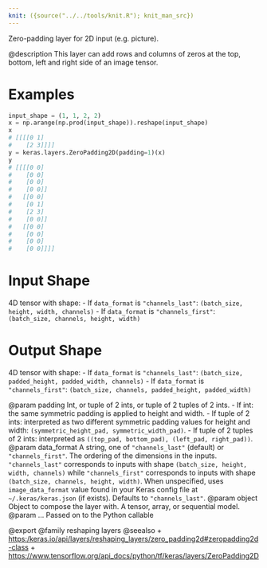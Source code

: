 ```yaml
---
knit: ({source("../../tools/knit.R"); knit_man_src})
---
```

Zero-padding layer for 2D input (e.g. picture).

@description
This layer can add rows and columns of zeros at the top, bottom, left and
right side of an image tensor.

# Examples
```python
input_shape = (1, 1, 2, 2)
x = np.arange(np.prod(input_shape)).reshape(input_shape)
x
# [[[[0 1]
#    [2 3]]]]
y = keras.layers.ZeroPadding2D(padding=1)(x)
y
# [[[[0 0]
#    [0 0]
#    [0 0]
#    [0 0]]
#   [[0 0]
#    [0 1]
#    [2 3]
#    [0 0]]
#   [[0 0]
#    [0 0]
#    [0 0]
#    [0 0]]]]
```

# Input Shape
4D tensor with shape:
- If `data_format` is `"channels_last"`:
  `(batch_size, height, width, channels)`
- If `data_format` is `"channels_first"`:
  `(batch_size, channels, height, width)`

# Output Shape
4D tensor with shape:
- If `data_format` is `"channels_last"`:
  `(batch_size, padded_height, padded_width, channels)`
- If `data_format` is `"channels_first"`:
  `(batch_size, channels, padded_height, padded_width)`

@param padding Int, or tuple of 2 ints, or tuple of 2 tuples of 2 ints.
    - If int: the same symmetric padding is applied to height and width.
    - If tuple of 2 ints: interpreted as two different symmetric padding
      values for height and width:
      `(symmetric_height_pad, symmetric_width_pad)`.
    - If tuple of 2 tuples of 2 ints: interpreted as
     `((top_pad, bottom_pad), (left_pad, right_pad))`.
@param data_format A string, one of `"channels_last"` (default) or
    `"channels_first"`. The ordering of the dimensions in the inputs.
    `"channels_last"` corresponds to inputs with shape
    `(batch_size, height, width, channels)` while `"channels_first"`
    corresponds to inputs with shape
    `(batch_size, channels, height, width)`.
    When unspecified, uses `image_data_format` value found in your Keras
    config file at `~/.keras/keras.json` (if exists). Defaults to
    `"channels_last"`.
@param object Object to compose the layer with. A tensor, array, or sequential model.
@param ... Passed on to the Python callable

@export
@family reshaping layers
@seealso
+ <https:/keras.io/api/layers/reshaping_layers/zero_padding2d#zeropadding2d-class>
+ <https://www.tensorflow.org/api_docs/python/tf/keras/layers/ZeroPadding2D>
